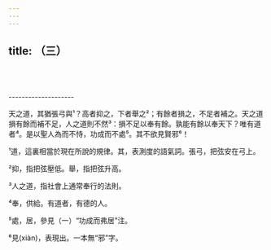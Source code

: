 ```yaml
---
---
---
```

title: （三）
---





<br/><br/><br/>--------------------

天之道，其猶張弓與¹？高者抑之，下者舉之²；有餘者損之，不足者補之。天之道損有餘而補不足，人之道則不然³：損不足以奉有餘。孰能有餘以奉天下？唯有道者⁴。是以聖人為而不恃，功成而不處⁵。其不欲見賢邪⁶！

¹道，這裏相當於現在所說的規律。其，表測度的語氣詞。張弓，把弦安在弓上。

²抑，指把弦壓低。舉，指把弦升高。

³人之道，指社會上通常奉行的法則。

⁴奉，供給。有道者，有德的人。

⁵處，居，參見（一）“功成而弗居”注。

⁶見(xiàn)，表現出。一本無“邪”字。